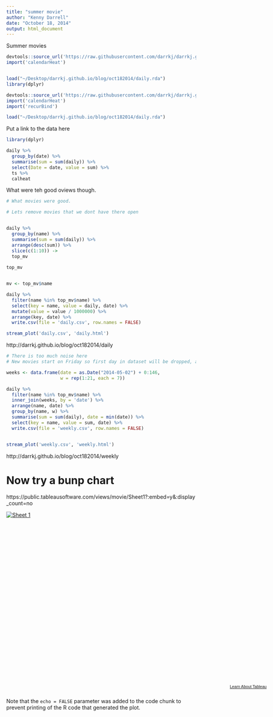 ```yaml
---
title: "summer movie"
author: "Kenny Darrell"
date: "October 18, 2014"
output: html_document
---
```


Summer movies

```r

devtools::source_url('https://raw.githubusercontent.com/darrkj/darrkj.github.io/master/rcode/import.R')
import('calendarHeat')


load("~/Desktop/darrkj.github.io/blog/oct182014/daily.rda")
library(dplyr)
```


```r
devtools::source_url('https://raw.githubusercontent.com/darrkj/darrkj.github.io/master/rcode/import.R')
import('calendarHeat')
import('recurBind')

load("~/Desktop/darrkj.github.io/blog/oct182014/daily.rda")

```

Put a link to the data here

```r
library(dplyr)

daily %>% 
  group_by(date) %>% 
  summarise(sum = sum(daily)) %>%
  select(Date = date, value = sum) %>%
  ts %>%
  calheat

```

What were teh good oviews though.

```r
# What movies were good.

# Lets remove movies that we dont have there open


daily %>%
  group_by(name) %>%
  summarise(sum = sum(daily)) %>%
  arrange(desc(sum)) %>%
  slice(c(1:10)) ->
  top_mv
  
top_mv


mv <- top_mv$name

```



```r

daily %>%
  filter(name %in% top_mv$name) %>%
  select(key = name, value = daily, date) %>%
  mutate(value = value / 1000000) %>%
  arrange(key, date) %>% 
  write.csv(file = 'daily.csv', row.names = FALSE)

stream_plot('daily.csv', 'daily.html')

```



http://darrkj.github.io/blog/oct182014/daily



```r

# There is too much noise here
# New movies start on Friday so first day in dataset will be dropped, and last three becuase

weeks <- data.frame(date = as.Date("2014-05-02") + 0:146, 
                    w = rep(1:21, each = 7))

daily %>%
  filter(name %in% top_mv$name) %>%
  inner_join(weeks, by = 'date') %>%
  arrange(name, date) %>%
  group_by(name, w) %>%
  summarise(sum = sum(daily), date = min(date)) %>%
  select(key = name, value = sum, date) %>%
  write.csv(file = 'weekly.csv', row.names = FALSE)


stream_plot('weekly.csv', 'weekly.html')
```


http://darrkj.github.io/blog/oct182014/weekly




# Now try a bunp chart

 



https://public.tableausoftware.com/views/movie/Sheet1?:embed=y&:display_count=no

<script type='text/javascript' src='https://public.tableausoftware.com/javascripts/api/viz_v1.js'></script><div class='tableauPlaceholder' style='width: 699px; height: 458px;'><noscript><a href='#'><img alt='Sheet 1 ' src='https:&#47;&#47;public.tableausoftware.com&#47;static&#47;images&#47;mo&#47;movie&#47;Sheet1&#47;1_rss.png' style='border: none' /></a></noscript><object class='tableauViz' width='699' height='458' style='display:none;'><param name='host_url' value='https%3A%2F%2Fpublic.tableausoftware.com%2F' /> <param name='site_root' value='' /><param name='name' value='movie&#47;Sheet1' /><param name='tabs' value='no' /><param name='toolbar' value='yes' /><param name='static_image' value='https:&#47;&#47;public.tableausoftware.com&#47;static&#47;images&#47;mo&#47;movie&#47;Sheet1&#47;1.png' /> <param name='animate_transition' value='yes' /><param name='display_static_image' value='yes' /><param name='display_spinner' value='yes' /><param name='display_overlay' value='yes' /><param name='display_count' value='yes' /></object></div><div style='width:699px;height:22px;padding:0px 10px 0px 0px;color:black;font:normal 8pt verdana,helvetica,arial,sans-serif;'><div style='float:right; padding-right:8px;'><a href='http://www.tableausoftware.com/public/about-tableau-products?ref=https://public.tableausoftware.com/views/movie/Sheet1' target='_blank'>Learn About Tableau</a></div></div>

Note that the `echo = FALSE` parameter was added to the code chunk to prevent printing of the R code that generated the plot.
